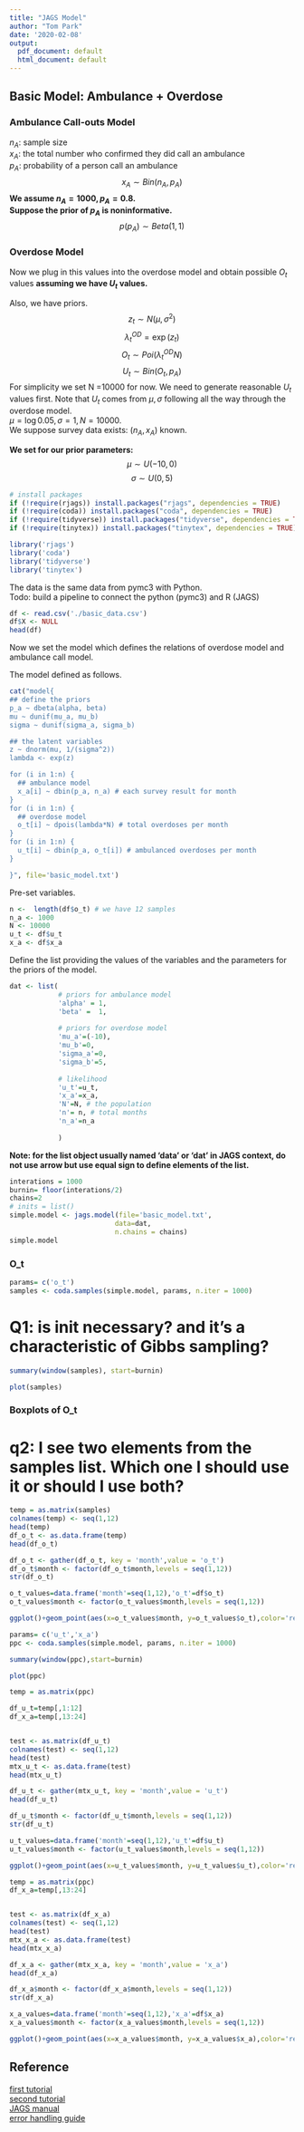 ```yaml
---
title: "JAGS Model"
author: "Tom Park"
date: '2020-02-08'
output:
  pdf_document: default
  html_document: default
---
```

## Basic Model: Ambulance + Overdose
### Ambulance Call-outs Model
$n_{A}$: sample size   
$x_{A}$: the total number who confirmed they did call an ambulance  
$p_{A}$: probability of a person call an ambulance   
$$x_{A} \sim Bin(n_{A},p_{A})$$
**We assume $n_{A}=1000, p_A = 0.8$.**  
**Suppose the prior of $p_A$ is noninformative.** 
$$p(p_A) \sim Beta(1,1)$$
  
### Overdose Model  
Now we plug in this values into the overdose model and obtain possible $O_t$ values **assuming we have $U_t$ values.**

Also, we have priors.
$$z_{t} \sim N(\mu, \sigma^{2})$$
$$\lambda_{t}^{OD} = \exp(z_{t})$$
$$O_{t} \sim Poi(\lambda_{t}^{OD}N)$$
$$U_t \sim Bin(O_t, p_A)$$
For simplicity we set N =10000 for now. We need to generate reasonable $U_t$ values first. Note that $U_t$ comes from $\mu, \sigma$ following all the way through the overdose model.  
$\mu=\log0.05, \sigma=1, N=10000$.   
We suppose survey data exists: ($n_A, x_A$) known.  

**We set for our prior parameters:** $$\mu \sim U(-10,0)$$  $$\sigma \sim U(0,5)$$


```r
# install packages
if (!require(rjags)) install.packages("rjags", dependencies = TRUE)
if (!require(coda)) install.packages("coda", dependencies = TRUE)
if (!require(tidyverse)) install.packages("tidyverse", dependencies = TRUE)
if (!require(tinytex)) install.packages("tinytex", dependencies = TRUE)

library('rjags')
library('coda')
library('tidyverse')
library('tinytex')

```
The data is the same data from pymc3 with Python.  
Todo: build a pipeline to connect the python (pymc3) and R (JAGS)

```r
df <- read.csv('./basic_data.csv')
df$X <- NULL 
head(df)
```
Now we set the model which defines the relations of overdose model and ambulance call model.

The model defined as follows.
```r
cat("model{
## define the priors
p_a ~ dbeta(alpha, beta)
mu ~ dunif(mu_a, mu_b)
sigma ~ dunif(sigma_a, sigma_b)

## the latent variables
z ~ dnorm(mu, 1/(sigma^2))
lambda <- exp(z)

for (i in 1:n) {
  ## ambulance model 
  x_a[i] ~ dbin(p_a, n_a) # each survey result for month
}
for (i in 1:n) {
  ## overdose model
  o_t[i] ~ dpois(lambda*N) # total overdoses per month
}
for (i in 1:n) {
  u_t[i] ~ dbin(p_a, o_t[i]) # ambulanced overdoses per month
}

}", file='basic_model.txt')
```

Pre-set variables.
```r
n <-  length(df$o_t) # we have 12 samples
n_a <- 1000
N <- 10000
u_t <- df$u_t
x_a <- df$x_a
```

Define the list providing the values of the variables and the parameters for the priors of the model. 
```r
dat <- list(
            # priors for ambulance model
            'alpha' = 1,
            'beta' =  1, 
            
            # priors for overdose model 
            'mu_a'=(-10),
            'mu_b'=0,
            'sigma_a'=0,
            'sigma_b'=5,
            
            # likelihood 
            'u_t'=u_t, 
            'x_a'=x_a,  
            'N'=N, # the population
            'n'= n, # total months
            'n_a'=n_a
            
            )
```
**Note: for the list object usually named 'data' or 'dat' in JAGS context, do not use arrow but use equal sign to define elements of the list.**
``` r
interations = 1000
burnin= floor(interations/2)
chains=2
# inits = list()
simple.model <- jags.model(file='basic_model.txt',
                          data=dat,
                          n.chains = chains)
simple.model
```

### O_t

```r
params= c('o_t')
samples <- coda.samples(simple.model, params, n.iter = 1000)
```

# Q1: is init necessary? and it's a characteristic of Gibbs sampling?

```r
summary(window(samples), start=burnin)
```

```r
plot(samples)
```

### Boxplots of O_t

# q2: I see two elements from the samples list. Which one I should use it or should I use both?

```r
temp = as.matrix(samples)
colnames(temp) <- seq(1,12)
head(temp)
df_o_t <- as.data.frame(temp)
head(df_o_t)
```


```r
df_o_t <- gather(df_o_t, key = 'month',value = 'o_t')
df_o_t$month <- factor(df_o_t$month,levels = seq(1,12))
str(df_o_t)
```

```r
o_t_values=data.frame('month'=seq(1,12),'o_t'=df$o_t)
o_t_values$month <- factor(o_t_values$month,levels = seq(1,12))

ggplot()+geom_point(aes(x=o_t_values$month, y=o_t_values$o_t),color='red')+geom_boxplot(aes(x=month,y=o_t),data = df_o_t)
```

```r
params= c('u_t','x_a')
ppc <- coda.samples(simple.model, params, n.iter = 1000)
```

```r
summary(window(ppc),start=burnin)

```

```r
plot(ppc)
```

```r
temp = as.matrix(ppc)

df_u_t=temp[,1:12]
df_x_a=temp[,13:24]


test <- as.matrix(df_u_t)
colnames(test) <- seq(1,12)
head(test)
mtx_u_t <- as.data.frame(test)
head(mtx_u_t)

df_u_t <- gather(mtx_u_t, key = 'month',value = 'u_t')
head(df_u_t)

df_u_t$month <- factor(df_u_t$month,levels = seq(1,12))
str(df_u_t)

u_t_values=data.frame('month'=seq(1,12),'u_t'=df$u_t)
u_t_values$month <- factor(u_t_values$month,levels = seq(1,12))

ggplot()+geom_point(aes(x=u_t_values$month, y=u_t_values$u_t),color='red')+geom_boxplot(aes(x=month,y=u_t),data = df_u_t)
```

```r

temp = as.matrix(ppc)
df_x_a=temp[,13:24]


test <- as.matrix(df_x_a)
colnames(test) <- seq(1,12)
head(test)
mtx_x_a <- as.data.frame(test)
head(mtx_x_a)

df_x_a <- gather(mtx_x_a, key = 'month',value = 'x_a')
head(df_x_a)

df_x_a$month <- factor(df_x_a$month,levels = seq(1,12))
str(df_x_a)

x_a_values=data.frame('month'=seq(1,12),'x_a'=df$x_a)
x_a_values$month <- factor(x_a_values$month,levels = seq(1,12))

ggplot()+geom_point(aes(x=x_a_values$month, y=x_a_values$x_a),color='red')+geom_boxplot(aes(x=month,y=x_a),data = df_x_a)
```



## Reference 
[first tutorial](https://www.youtube.com/watch?v=F9jxvhXc_1w)  
[second tutorial](https://rstudio-pubs-static.s3.amazonaws.com/272658_ae4d482c86514674be17042c852ebbfc.html)   
[JAGS manual](https://web.sgh.waw.pl/~atoroj/ekonometria_bayesowska/jags_user_manual.pdf)   
[error handling guide](https://www4.stat.ncsu.edu/~reich/ABA/code/errors)  
